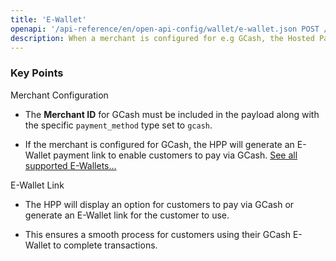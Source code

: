 ```yaml
---
title: 'E-Wallet'
openapi: '/api-reference/en/open-api-config/wallet/e-wallet.json POST /api/v1/server-to-server-interface/hpp/generate/link'
description: When a merchant is configured for e.g GCash, the Hosted Payment Page (HPP) can generate an E-Wallet link that allows customers to complete their transaction using the GCash payment method. 
---
```


### Key Points

<Info>
  Merchant Configuration

  * The **Merchant ID** for GCash must be included in the payload along with the specific `payment_method` type set to `gcash`.

  * If the merchant is configured for GCash, the HPP will generate an E-Wallet payment link to enable customers to pay via GCash. [See all supported E-Wallets...](/documentation/paymentmethods/ewallets)

  E-Wallet Link

  * The HPP will display an option for customers to pay via GCash or generate an E-Wallet link for the customer to use.

  * This ensures a smooth process for customers using their GCash E-Wallet to complete transactions.
</Info>